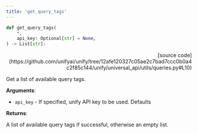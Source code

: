 ```yaml
---
title: 'get_query_tags'
---
```


```python
def get_query_tags(
    *,
    api_key: Optional[str] = None,
) -> List[str]:
```

<p align="right">[source code](https://github.com/unifyai/unify/tree/12afe120327c05ae2c7bad7ccc0b0a4c2f85c144/unify/universal_api/utils/queries.py#L10)</p>

Get a list of available query tags.

**Arguments**:

- `api_key` - If specified, unify API key to be used. Defaults



**Returns**:

A list of available query tags if successful, otherwise an empty list.
